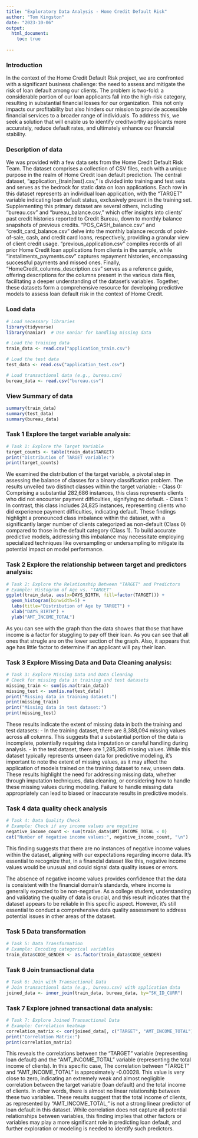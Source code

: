 ```yaml
---
title: "Exploratory Data Analysis - Home Credit Default Risk"
author: "Tom Kingston"
date: "2023-10-06"
output: 
  html_document:
    toc: true
  
---
```

### Introduction
In the context of the Home Credit Default Risk project, we are confronted with a significant business challenge: the need to assess and mitigate the risk of loan default among our clients. The problem is two-fold: a considerable portion of our loan applicants fall into the high-risk category, resulting in substantial financial losses for our organization. This not only impacts our profitability but also hinders our mission to provide accessible financial services to a broader range of individuals. To address this, we seek a solution that will enable us to identify creditworthy applicants more accurately, reduce default rates, and ultimately enhance our financial stability.

### Description of data
We was provided with a few data sets from the Home Credit Default Risk Team. The dataset comprises a collection of CSV files, each with a unique purpose in the realm of Home Credit loan default prediction. The central dataset, "application_{train|test}.csv," is divided into training and test sets and serves as the bedrock for static data on loan applications. Each row in this dataset represents an individual loan application, with the "TARGET" variable indicating loan default status, exclusively present in the training set.
Supplementing this primary dataset are several others, including "bureau.csv" and "bureau_balance.csv," which offer insights into clients' past credit histories reported to Credit Bureau, down to monthly balance snapshots of previous credits. "POS_CASH_balance.csv" and "credit_card_balance.csv" delve into the monthly balance records of point-of-sale, cash, and credit card loans, respectively, providing a granular view of client credit usage. "previous_application.csv" compiles records of all prior Home Credit loan applications from clients in the sample, while "installments_payments.csv" captures repayment histories, encompassing successful payments and missed ones. Finally, "HomeCredit_columns_description.csv" serves as a reference guide, offering descriptions for the columns present in the various data files, facilitating a deeper understanding of the dataset's variables. Together, these datasets form a comprehensive resource for developing predictive models to assess loan default risk in the context of Home Credit.

### Load data
```r
# Load necessary libraries
library(tidyverse)
library(naniar)  # Use naniar for handling missing data

# Load the training data
train_data <- read.csv("application_train.csv")

# Load the test data
test_data <- read.csv("application_test.csv")

# Load transactional data (e.g., bureau.csv)
bureau_data <- read.csv("bureau.csv")
```

### View Summary of data
```r
summary(train_data)
summary(test_data)
summary(bureau_data)
```

### Task 1 Explore the target variable analysis:
```r
# Task 1: Explore the Target Variable
target_counts <- table(train_data$TARGET)
print("Distribution of TARGET variable:")
print(target_counts)
```
We examined the distribution of the target variable, a pivotal step in assessing the balance of classes for a binary classification problem. The results unveiled two distinct classes within the target variable:
- Class 0: Comprising a substantial 282,686 instances, this class represents clients who did not encounter payment difficulties, signifying no default.
- Class 1: In contrast, this class includes 24,825 instances, representing clients who did experience payment difficulties, indicating default.
These findings highlight a pronounced class imbalance within the dataset, with a significantly larger number of clients categorized as non-default (Class 0) compared to those in the default category (Class 1). To build accurate predictive models, addressing this imbalance may necessitate employing specialized techniques like oversampling or undersampling to mitigate its potential impact on model performance.

### Task 2 Explore the relationship between target and predictors analysis: 
```r
# Task 2: Explore the Relationship Between "TARGET" and Predictors
# Example: Histogram of Age vs. "TARGET"
ggplot(train_data, aes(x=DAYS_BIRTH, fill=factor(TARGET))) +
  geom_histogram(binwidth=5) +
  labs(title="Distribution of Age by TARGET") +
  xlab("DAYS_BIRTH") +
  ylab("AMT_INCOME_TOTAL")
```
As you can see with the graph than the data showes that those that have income is a factor for stuggling to pay off their loan. As you can see that all ones that strugle are on the lower section of the graph. Also, it appears that age has little factor to determine if an applicant will pay their loan.

### Task 3 Explore Missing Data and Data Cleaning analysis:
```r
# Task 3: Explore Missing Data and Data Cleaning
# Check for missing data in training and test datasets
missing_train <- sum(is.na(train_data))
missing_test <- sum(is.na(test_data))
print("Missing data in training dataset:")
print(missing_train)
print("Missing data in test dataset:")
print(missing_test)
```
These results indicate the extent of missing data in both the training and test datasets:
- In the training dataset, there are 8,388,094 missing values across all columns. This suggests that a substantial portion of the data is incomplete, potentially   requiring data imputation or careful handling during analysis.
- In the test dataset, there are 1,285,385 missing values. While this dataset typically represents unseen data for predictive modeling, it's important to note the   extent of missing values, as it may affect the application of models trained on the training dataset to new, unseen data.
These results highlight the need for addressing missing data, whether through imputation techniques, data cleaning, or considering how to handle these missing values during modeling. Failure to handle missing data appropriately can lead to biased or inaccurate results in predictive models.

### Task 4 data quality check analysis
```r
# Task 4: Data Quality Check
# Example: Check if any income values are negative
negative_income_count <- sum(train_data$AMT_INCOME_TOTAL < 0)
cat("Number of negative income values:", negative_income_count, "\n")
```
This finding suggests that there are no instances of negative income values within the dataset, aligning with our expectations regarding income data. It's essential to recognize that, in a financial dataset like this, negative income values would be unusual and could signal data quality issues or errors.

The absence of negative income values provides confidence that the data is consistent with the financial domain's standards, where income is generally expected to be non-negative. As a college student, understanding and validating the quality of data is crucial, and this result indicates that the dataset appears to be reliable in this specific aspect. However, it's still essential to conduct a comprehensive data quality assessment to address potential issues in other areas of the dataset.

### Task 5 Data transformation
```r
# Task 5: Data Transformation
# Example: Encoding categorical variables
train_data$CODE_GENDER <- as.factor(train_data$CODE_GENDER)
```

### Task 6 Join transactional data
```r
# Task 6: Join with Transactional Data
# Join transactional data (e.g., bureau.csv) with application data
joined_data <- inner_join(train_data, bureau_data, by="SK_ID_CURR")
```

### Task 7 Explore johned transactional data analysis: 
```r
# Task 7: Explore Joined Transactional Data
# Example: Correlation heatmap
correlation_matrix <- cor(joined_data[, c("TARGET", "AMT_INCOME_TOTAL")], use="complete.obs")
print("Correlation Matrix:")
print(correlation_matrix)
```
This reveals the correlations between the "TARGET" variable (representing loan default) and the "AMT_INCOME_TOTAL" variable (representing the total income of clients). In this specific case, The correlation between "TARGET" and "AMT_INCOME_TOTAL" is approximately -0.00028. This value is very close to zero, indicating an extremely weak and almost negligible correlation between the target variable (loan default) and the total income of clients. In other words, there is almost no linear relationship between these two variables.
These results suggest that the total income of clients, as represented by "AMT_INCOME_TOTAL," is not a strong linear predictor of loan default in this dataset. While correlation does not capture all potential relationships between variables, this finding implies that other factors or variables may play a more significant role in predicting loan default, and further exploration or modeling is needed to identify such predictors.